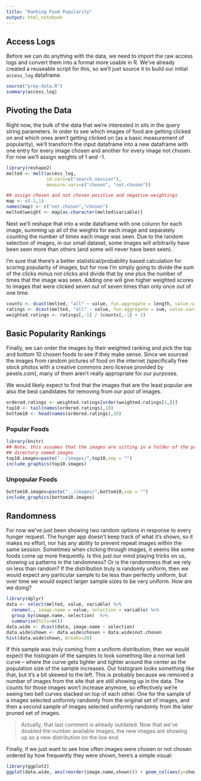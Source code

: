 ```yaml
---
title: "Ranking Food Popularity"
output: html_notebook
---
```


## Access Logs

Before we can do anything with the data, we need to import the raw access logs and convert them into a format more usable in R. We've already created a reuseable script for this, so we'll just source it to build our initial `access_log` dataframe.

```r
source("prep-data.R")
summary(access_log)
```

## Pivoting the Data

Right now, the bulk of the data that we're interested in sits in the query string parameters. In order to see which images of food are getting clicked on and which ones aren't getting clicked on (as a basic measurement of popularity), we'll transform the input dataframe into a new dataframe with one entry for every image chosen and another for every image not chosen. For now we'll assign weights of 1 and -1. 


```r
library(reshape2)
melted <- melt(access_log, 
               id.vars=c("search.session"),
               measure.vars=c("chosen", "not.chosen"))

## assign chosen and not chosen positive and negative weightings
map <- c(-1,1)
names(map) <- c("not.chosen","chosen")
melted$weight <- map[as.character(melted$variable)]
```

Next we'll reshape that into a wide dataframe with one column for each image, summing up all of the weights for each image and separately counting the number of times each image was seen. Due to the random selection of images, in our small dataset, some images will arbitrarily have been seen more than others (and some will never have been seen). 

I'm sure that there's a better statistical/probability based calculation for scoring popularity of images, but for now I'm simply going to divide the sum of the clicks minus not clicks and divide that by one plus the number of times that the image was seen. Adding one will give higher weighted scores to images that were clicked seven out of seven times than only once out of one time. 

```r
counts <- dcast(melted, "all" ~ value, fun.aggregate = length, value.var="weight")
ratings <- dcast(melted, "all" ~ value, fun.aggregate = sum, value.var="weight")
weighted.ratings <- ratings[,-1] / (counts[,-1] + 1)
```

## Basic Popularity Rankings

Finally, we can order the images by their weighted ranking and pick the top and bottom 10 chosen foods to see if they make sense. Since we sourced the images from random pictures of food on the internet (specifically free stock photos with a creative commons zero license provided by pexels.com), many of them aren't really appropriate for our purposes. 

We would likely expect to find that the images that are the least popular are also the best candidates for removing from our pool of images. 

```r
ordered.ratings <- weighted.ratings[order(weighted.ratings[1,])]
top10 <- tail(names(ordered.ratings),10)
bottom10 <- head(names(ordered.ratings),10)
```

### Popular Foods

```r
library(knitr)
## Note, this assumes that the images are sitting in a folder of the parent 
## directory named images
top10.images=paste("../images/",top10,sep = "")
include_graphics(top10.images)
```

### Unpopular Foods


```r
bottom10.images=paste("../images/",bottom10,sep = "")
include_graphics(bottom10.images)
```

## Randomness

For now we've just been showing two random options in response to every hunger request. The hunger app doesn't keep track of what it's shown, so it makes no effort, nor has any ability to prevent repeat images within the same session. Sometimes when clicking through images, it seems like some foods come up more frequently. Is this just our mind playing tricks on us, showing us patterns in the randomness? Or is the randomness that we rely on less than random? If the distribution truly is randomly uniform, then we would expect any particular sample to be less than perfectly uniform, but over time we would expect larger sample sizes to be very uniform. How are we doing?


```r
library(dplyr)
data <- select(melted, value, variable) %>%
  rename(., image.name = value, selection = variable) %>%
  group_by(image.name, selection)  %>% 
  summarise(hits=n())
data.wide <- dcast(data, image.name ~ selection)
data.wide$shown <- data.wide$chosen + data.wide$not.chosen
hist(data.wide$shown, breaks=20)
```
If this sample was truly coming from a uniform distribution, then we would expect the histogram of the samples to look something like a normal bell curve -- where the curve gets tighter and tighter around the center as the population size of the sample increases. Our histogram looks something like that, but it's a bit skewed to the left. This is probably because we removed a number of images from the site that are still showing up in the data. The counts for those images won't increase anymore, so effectively we're seeing two bell curves stacked on top of each other. One for the sample of a images selected uniformly randomly from the original set of images, and then a second sample of images selected uniformly randomly from the later pruned set of images. 

> Actually, that last comment is already outdated. Now that we've doubled the number available images, the new images are showing up as a new distribution on the low end. 

Finally, if we just want to see how often images were chosen or not chosen ordered by how frequently they were shown, here's a simple visual:

```r
library(ggplot2)
ggplot(data.wide, aes(reorder(image.name,shown))) + geom_col(aes(y=shown,fill="shown")) + geom_col(aes(y=chosen,fill="chosen")) + coord_flip()
```